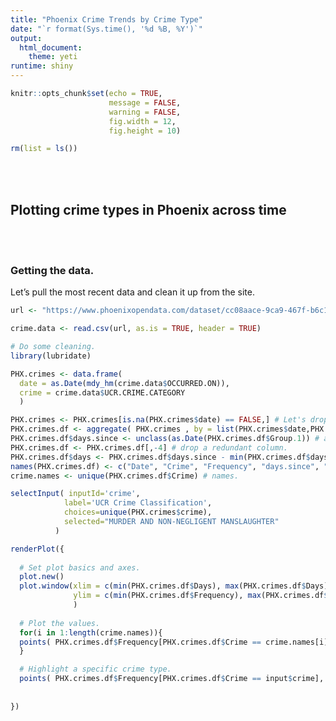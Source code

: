 ```yaml
---
title: "Phoenix Crime Trends by Crime Type"
date: "`r format(Sys.time(), '%d %B, %Y')`"
output: 
  html_document:
    theme: yeti
runtime: shiny
---
```


```r

knitr::opts_chunk$set(echo = TRUE, 
                      message = FALSE, 
                      warning = FALSE, 
                      fig.width = 12, 
                      fig.height = 10)

rm(list = ls())

```

<br><br>

## Plotting crime types in Phoenix across time  


<br><br>

### Getting the data.  

Let's pull the most recent data and clean it up from the site.

```r

url <- "https://www.phoenixopendata.com/dataset/cc08aace-9ca9-467f-b6c1-f0879ab1a358/resource/0ce3411a-2fc6-4302-a33f-167f68608a20/download/crimestat.csv"

crime.data <- read.csv(url, as.is = TRUE, header = TRUE)

# Do some cleaning.
library(lubridate)

PHX.crimes <- data.frame(
  date = as.Date(mdy_hm(crime.data$OCCURRED.ON)),
  crime = crime.data$UCR.CRIME.CATEGORY
  )

PHX.crimes <- PHX.crimes[is.na(PHX.crimes$date) == FALSE,] # Let's drop those cases missing dates.
PHX.crimes.df <- aggregate( PHX.crimes , by = list(PHX.crimes$date,PHX.crimes$crime) , length ) # aggregate to counts by day and type.
PHX.crimes.df$days.since <- unclass(as.Date(PHX.crimes.df$Group.1)) # add the days since 1/1/70.
PHX.crimes.df <- PHX.crimes.df[,-4] # drop a redundant column.
PHX.crimes.df$days <- PHX.crimes.df$days.since - min(PHX.crimes.df$days.since)
names(PHX.crimes.df) <- c("Date", "Crime", "Frequency", "days.since", "Days") # rename things.
crime.names <- unique(PHX.crimes.df$Crime) # names.

```


```r

selectInput( inputId='crime', 
            label='UCR Crime Classification', 
            choices=unique(PHX.crimes$crime),
            selected="MURDER AND NON-NEGLIGENT MANSLAUGHTER"
          )

renderPlot({
  
  # Set plot basics and axes.
  plot.new()
  plot.window(xlim = c(min(PHX.crimes.df$Days), max(PHX.crimes.df$Days)), 
              ylim = c(min(PHX.crimes.df$Frequency), max(PHX.crimes.df$Frequency))
              )   
  
  # Plot the values.  
  for(i in 1:length(crime.names)){
  points( PHX.crimes.df$Frequency[PHX.crimes.df$Crime == crime.names[i]], type="l", col="gray70" )
  }

  # Highlight a specific crime type.
  points( PHX.crimes.df$Frequency[PHX.crimes.df$Crime == input$crime], type="l", col="darkred" )
  
  
})
  

```

<br><br>
